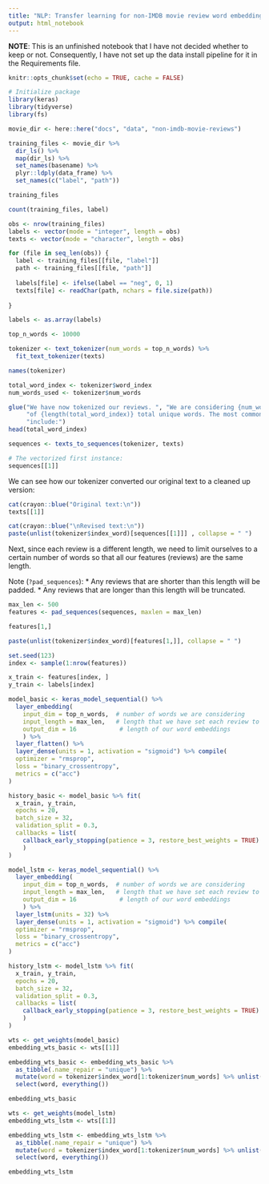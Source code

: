 ```yaml
---
title: "NLP: Transfer learning for non-IMDB movie review word embeddings"
output: html_notebook
---
```


__NOTE__: This is an unfinished notebook that I have not decided whether to keep
or not. Consequently, I have not set up the data install pipeline for it in the
Requirements file.


```r
knitr::opts_chunk$set(echo = TRUE, cache = FALSE)

# Initialize package
library(keras)
library(tidyverse)
library(fs)
```

```r
movie_dir <- here::here("docs", "data", "non-imdb-movie-reviews")
```

```r
training_files <- movie_dir %>%
  dir_ls() %>%
  map(dir_ls) %>%
  set_names(basename) %>%
  plyr::ldply(data_frame) %>%
  set_names(c("label", "path"))

training_files
```

```r
count(training_files, label)
```

```r
obs <- nrow(training_files)
labels <- vector(mode = "integer", length = obs)
texts <- vector(mode = "character", length = obs)

for (file in seq_len(obs)) {
  label <- training_files[[file, "label"]]
  path <- training_files[[file, "path"]]
  
  labels[file] <- ifelse(label == "neg", 0, 1)
  texts[file] <- readChar(path, nchars = file.size(path)) 
  
}
```

```r
labels <- as.array(labels)
```

```r
top_n_words <- 10000

tokenizer <- text_tokenizer(num_words = top_n_words) %>% 
  fit_text_tokenizer(texts)

names(tokenizer)
```

```r
total_word_index <- tokenizer$word_index
num_words_used <- tokenizer$num_words

glue("We have now tokenized our reviews. ", "We are considering {num_words_used} ",
     "of {length(total_word_index)} total unique words. The most common words ",
     "include:")
head(total_word_index)
```


```r
sequences <- texts_to_sequences(tokenizer, texts)

# The vectorized first instance:
sequences[[1]]
```

We can see how our tokenizer converted our original text to a cleaned up 
version:

```r
cat(crayon::blue("Original text:\n"))
texts[[1]]

cat(crayon::blue("\nRevised text:\n"))
paste(unlist(tokenizer$index_word)[sequences[[1]]] , collapse = " ")
```

Next, since each review is a different length, we need to limit ourselves to a
certain number of words so that all our features (reviews) are the same length. 

Note (`?pad_sequences`):
* Any reviews that are shorter than this length will be padded.
* Any reviews that are longer than this length will be truncated.

```r
max_len <- 500
features <- pad_sequences(sequences, maxlen = max_len)
```

```r
features[1,]
```

```r
paste(unlist(tokenizer$index_word)[features[1,]], collapse = " ")
```

```r
set.seed(123)
index <- sample(1:nrow(features))

x_train <- features[index, ]
y_train <- labels[index]
```

```r
model_basic <- keras_model_sequential() %>%
  layer_embedding(
    input_dim = top_n_words,  # number of words we are considering
    input_length = max_len,   # length that we have set each review to
    output_dim = 16            # length of our word embeddings
    ) %>%  
  layer_flatten() %>%
  layer_dense(units = 1, activation = "sigmoid") %>% compile(
  optimizer = "rmsprop",
  loss = "binary_crossentropy",
  metrics = c("acc")
)

history_basic <- model_basic %>% fit(
  x_train, y_train,
  epochs = 20,
  batch_size = 32,
  validation_split = 0.3,
  callbacks = list(
    callback_early_stopping(patience = 3, restore_best_weights = TRUE)
    )
)
```

```r
model_lstm <- keras_model_sequential() %>%
  layer_embedding(
    input_dim = top_n_words,  # number of words we are considering
    input_length = max_len,   # length that we have set each review to
    output_dim = 16            # length of our word embeddings
    ) %>%  
  layer_lstm(units = 32) %>%
  layer_dense(units = 1, activation = "sigmoid") %>% compile(
  optimizer = "rmsprop",
  loss = "binary_crossentropy",
  metrics = c("acc")
)

history_lstm <- model_lstm %>% fit(
  x_train, y_train,
  epochs = 20,
  batch_size = 32,
  validation_split = 0.3,
  callbacks = list(
    callback_early_stopping(patience = 3, restore_best_weights = TRUE)
    )
)
```

```r
wts <- get_weights(model_basic)
embedding_wts_basic <- wts[[1]]

embedding_wts_basic <- embedding_wts_basic %>% 
  as_tibble(.name_repair = "unique") %>%
  mutate(word = tokenizer$index_word[1:tokenizer$num_words] %>% unlist()) %>%
  select(word, everything())

embedding_wts_basic
```

```r
wts <- get_weights(model_lstm)
embedding_wts_lstm <- wts[[1]]

embedding_wts_lstm <- embedding_wts_lstm %>% 
  as_tibble(.name_repair = "unique") %>%
  mutate(word = tokenizer$index_word[1:tokenizer$num_words] %>% unlist()) %>%
  select(word, everything())

embedding_wts_lstm
```

